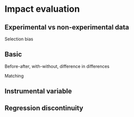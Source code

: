 # Impact evaluation

## Experimental vs non-experimental data

Selection bias

## Basic

Before-after, with-without, difference in differences

Matching

## Instrumental variable

## Regression discontinuity

